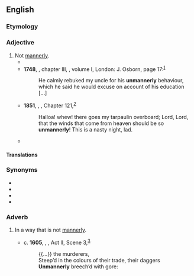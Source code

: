 ==English==

===Etymology===
{{prefix|en|un|mannerly}}

===Adjective===
{{en-adj}}

# Not [[mannerly]].
#* {{RQ:Shakespeare Henry 8|act=IV|scene=ii|page=226|column=1|passage=I humbly do entreat your Highneſſe pardon, / My [[haste|haſt]] made me '''vnmannerly'''.}}
#* '''1748''', {{w|Tobias Smollett}}, chapter III, ''{{w|The adventures of Roderick Random}}'', volume I, London: J. Osborn, page 17:<sup>[http://name.umdl.umich.edu/004833141.0001.001]</sup>
#*: He calmly rebuked my uncle for his '''unmannerly''' behaviour, which he said he would excuse on account of his education [...]
#* '''1851''', {{w|Herman Melville}}, ''{{w|Moby-Dick}}'', Chapter 121,<sup>[http://www.gutenberg.org/files/2701/2701-h/2701-h.htm]</sup>
#*: Halloa! whew! there goes my tarpaulin overboard; Lord, Lord, that the winds that come from heaven should be so '''unmannerly'''! This is a nasty night, lad.
#* {{RQ:Yeats Wild Swans|poem=The People|page=10|passage=‘What have I earned for all that work,’ I said, / ‘For all that I have done at my own charge? / The daily spite of this '''unmannerly''' town, / Where who has served the most is most defamed, / The reputation of his lifetime lost / Between the night and morning. [...’]}}

====Translations====
{{trans-top|not mannerly}}
{{trans-mid}}
{{trans-bottom}}

===Synonyms===
* {{l|en|discourteous}}
* {{l|en|impolite}}
* {{l|en|rude}}
* {{l|en|uncivil}}

===Adverb===
{{en-adv}}

# {{lb|en|obsolete}} In a way that is not [[mannerly]].
#* c. '''1605''', {{w|William Shakespeare}}, ''{{w|Macbeth}}'', Act II, Scene 3,<sup>[http://www.opensourceshakespeare.org/views/plays/play_view.php?WorkID=macbeth&Scope=entire&pleasewait=1&msg=pl]</sup>
#*: {{...}} the murderers,
#*: Steep’d in the colours of their trade, their daggers
#*: '''Unmannerly''' breech’d with gore: